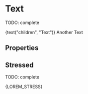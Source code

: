 


<Meta title="Atoms/Text" component={Text} />

# Text

TODO: complete

<Preview>
  <Story name="default" parameters={{ decorators: [withKnobs, withA11y] }}>
    <Text
      appearance={select("appearance", [
        "default",
        "primary",
        "secondary",
        "success",
        "warning",
        "danger",
        "light",
      ])}
      bold={boolean("bold", false)}
      block={boolean("block", false)}
      size={select("size", ["base", "small"])}
      background={boolean("background", false)}
    >
      {text("children", "Text")}
    </Text>
    <Text>Another Text</Text>
  </Story>
</Preview>

## Properties

<Props of={Text.type} />

## Stressed

TODO: complete

<Preview>
  <Story name="stressed" parameters={{ decorators: [withKnobs, withA11y] }}>
    <Text>{LOREM_STRESS}</Text>
  </Story>
</Preview>
